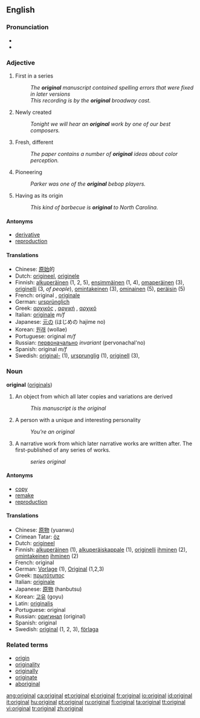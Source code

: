 {{see|Original}}
==English==

{{rank|quickly|lie|supposed|816|original|provide|determined|month}}

===Pronunciation===
*{{IPA|/əˈɹɪʤənl/}}
*{{audio|en-us-original.ogg|Audio (US)}}

===Adjective===
{{en-adj}}

# {{not comparable}} First in a series
#: ''The '''original''' manuscript contained spelling errors that were fixed in later versions''
#: ''This recording is by the '''original''' broadway cast.''
# {{not comparable}} Newly created
#: ''Tonight we will hear an '''original''' work by one of our best composers.''
# {{comparable}} Fresh, different
#: ''The paper contains a number of '''original''' ideas about color perception.''
# {{not comparable}} Pioneering
#: ''Parker was one of the '''original''' bebop players.''
# {{not comparable}} Having as its origin
#: ''This kind of barbecue is '''original''' to North Carolina.''

====Antonyms====
* [[derivative]]
* [[reproduction]]

====Translations====
*Chinese: [[原始]]的
*Dutch: [[origineel]], [[originele]]
*Finnish: [[alkuperäinen]] (1, 2, 5), [[ensimmäinen]] (1, 4), [[omaperäinen]] (3), [[originelli]] (3, ''of people''), [[omintakeinen]] (3), [[ominainen]] (5), [[peräisin]] (5)
*French: original {{m}}, [[originale]] {{f}}
*German: [[ursprünglich]]
*Greek: [[αρχικός]] {{m}}, [[αρχική]] {{f}}, [[αρχικό]] {{n}}
*Italian: [[originale]] ''m/f''
*Japanese: [[元]]の (はじめの hajime no)
*Korean: [[원래]] (wollae)
*Portuguese: original ''m/f''
*Russian: [[первоначально]] ''invariant'' (pervonachal'no)
*Spanish: original ''m/f''
*Swedish: [[original-]] (1), [[ursprunglig]] (1), [[originell]] (3), 

===Noun===
'''original''' ([[originals]])

# An object from which all later copies and variations are derived
#: ''This manuscript is the original''
# A person with a unique and interesting personality
#: ''You're an original''
# A narrative work from which later narrative works are written after. The first-published of any series of works.
#: ''series original''

====Antonyms====

* [[copy]]
* [[remake]]
* [[reproduction]]

====Translations====
*Chinese: [[原物]] (yuanwu)
*Crimean Tatar: [[öz]]
*Dutch: [[origineel]]
*Finnish: [[alkuperäinen]] (1), [[alkuperäiskappale]] (1), [[originelli]] [[ihminen]] (2), [[omintakeinen]] [[ihminen]] (2)
*French: original {{m}}
*German: [[Vorlage]] {{f}} (1), [[Original]] {{n}} (1,2,3)
*Greek: [[πρωτότυπος]]
*Italian: [[originale]] {{m}}
*Japanese: [[原物]] (hanbutsu)
*Korean: [[고유]] (goyu)
*Latin: [[originalis]]
*Portuguese: original {{m}}
*Russian: [[оригинал]] {{m}} (original)
*Spanish: original {{f}}
*Swedish: [[original#Swedish|original]] {{n}} (1, 2, 3), [[förlaga]] {{c}}

===Related terms===
* [[origin]]
* [[originality]]
* [[originally]]
* [[originate]]
* [[aboriginal]]

[[ang:original]]
[[ca:original]]
[[et:original]]
[[el:original]]
[[fr:original]]
[[io:original]]
[[id:original]]
[[it:original]]
[[hu:original]]
[[pt:original]]
[[ru:original]]
[[fi:original]]
[[ta:original]]
[[tt:original]]
[[vi:original]]
[[tr:original]]
[[zh:original]]